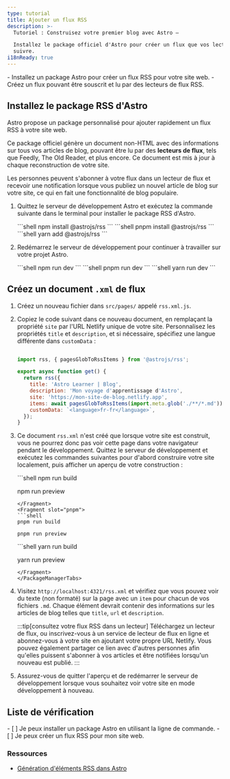 ```yaml
---
type: tutorial
title: Ajouter un flux RSS
description: >-
  Tutoriel : Construisez votre premier blog avec Astro —

  Installez le package officiel d'Astro pour créer un flux que vos lecteurs peuvent
  suivre.
i18nReady: true
---
```


<PreCheck>
  - Installez un package Astro pour créer un flux RSS pour votre site web.
  - Créez un flux pouvant être souscrit et lu par des lecteurs de flux RSS.
</PreCheck>

## Installez le package RSS d'Astro

Astro propose un package personnalisé pour ajouter rapidement un flux RSS à votre site web.

Ce package officiel génère un document non-HTML avec des informations sur tous vos articles de blog, pouvant être lu par des **lecteurs de flux**, tels que Feedly, The Old Reader, et plus encore. Ce document est mis à jour à chaque reconstruction de votre site.

Les personnes peuvent s'abonner à votre flux dans un lecteur de flux et recevoir une notification lorsque vous publiez un nouvel article de blog sur votre site, ce qui en fait une fonctionnalité de blog populaire.

1. Quittez le serveur de développement Astro et exécutez la commande suivante dans le terminal pour installer le package RSS d'Astro.

    <PackageManagerTabs>
      <Fragment slot="npm">
      ```shell
      npm install @astrojs/rss
      ```
      </Fragment>
      <Fragment slot="pnpm">
      ```shell
      pnpm install @astrojs/rss
      ```
      </Fragment>
      <Fragment slot="yarn">
      ```shell
      yarn add @astrojs/rss
      ```
      </Fragment>
    </PackageManagerTabs>

2. Redémarrez le serveur de développement pour continuer à travailler sur votre projet Astro.

    <PackageManagerTabs>
      <Fragment slot="npm">
      ```shell
      npm run dev
      ```
      </Fragment>
      <Fragment slot="pnpm">
      ```shell
      pnpm run dev
      ```
      </Fragment>
      <Fragment slot="yarn">
      ```shell
      yarn run dev
      ```
      </Fragment>
    </PackageManagerTabs>

## Créez un document `.xml` de flux

1. Créez un nouveau fichier dans `src/pages/` appelé `rss.xml.js`.

2. Copiez le code suivant dans ce nouveau document, en remplaçant la propriété `site` par l'URL Netlify unique de votre site. Personnalisez les propriétés `title` et `description`, et si nécessaire, spécifiez une langue différente dans `customData` :

    ```js title="src/pages/rss.xml.js"

    import rss, { pagesGlobToRssItems } from '@astrojs/rss';

    export async function get() {
      return rss({
        title: 'Astro Learner | Blog',
        description: 'Mon voyage d'apprentissage d'Astro',
        site: 'https://mon-site-de-blog.netlify.app',
        items: await pagesGlobToRssItems(import.meta.glob('./**/*.md')),
        customData: `<language>fr-fr</language>`,
      });
    }
    ```

3. Ce document `rss.xml` n'est créé que lorsque votre site est construit, vous ne pourrez donc pas voir cette page dans votre navigateur pendant le développement. Quittez le serveur de développement et exécutez les commandes suivantes pour d'abord construire votre site localement, puis afficher un aperçu de votre construction :

    <PackageManagerTabs>
      <Fragment slot="npm">
      ```shell
      npm run build

      npm run preview
      ```
      </Fragment>
      <Fragment slot="pnpm">
      ```shell
      pnpm run build

      pnpm run preview
      ```
      </Fragment>
      <Fragment slot="yarn">
      ```shell
      yarn run build

      yarn run preview
      ```
      </Fragment>
    </PackageManagerTabs>

4. Visitez `http://localhost:4321/rss.xml` et vérifiez que vous pouvez voir du texte (non formaté) sur la page avec un `item` pour chacun de vos fichiers `.md`. Chaque élément devrait contenir des informations sur les articles de blog telles que `title`, `url` et `description`.

    :::tip[consultez votre flux RSS dans un lecteur]
    Téléchargez un lecteur de flux, ou inscrivez-vous à un service de lecteur de flux en ligne et abonnez-vous à votre site en ajoutant votre propre URL Netlify. Vous pouvez également partager ce lien avec d'autres personnes afin qu'elles puissent s'abonner à vos articles et être notifiées lorsqu'un nouveau est publié.
    :::

5. Assurez-vous de quitter l'aperçu et de redémarrer le serveur de développement lorsque vous souhaitez voir votre site en mode développement à nouveau.

<Box icon="check-list">

## Liste de vérification

<Checklist>
- [ ] Je peux installer un package Astro en utilisant la ligne de commande.
- [ ] Je peux créer un flux RSS pour mon site web.
</Checklist>
</Box>

### Ressources

- [Génération d'éléments RSS dans Astro](/fr/guides/rss/#using-glob-imports)
